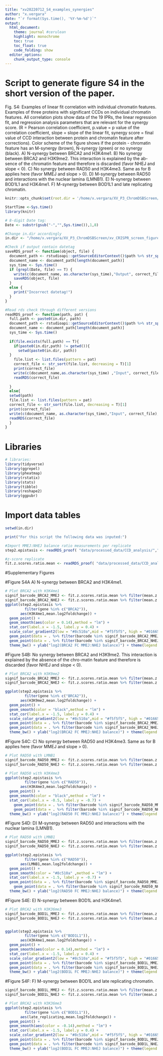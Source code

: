 ```yaml
---
title: "xv20220712_S4_examples_synergies"
author: "x.vergara"
date: "`r format(Sys.time(), '%Y-%m-%d')`"
output:
  html_document:
    theme: journal #cerulean
    highlight: monochrome
    toc: true
    toc_float: true
    code_folding: show
  editor_options:
    chunk_output_type: console
---
```

# Script to generate figure S4 in the short version of the paper. 

 Fig. S4: Examples of linear fit correlation with individual chromatin features. Examples of three proteins with significant CCDs on individual chromatin features. All correlation plots show data of the 19 IPRs, the linear regression fit, and regression analysis parameters that are relevant for the synergy score. (R = Pearson correlation coefficient, p.value = p value of the correlation coefficient, slope = slope of the linear fit, synergy score = final value of CCD interaction between protein and chromatin feature after corrections). Color scheme of the figure shows if the protein - chromatin feature has an M-synergy (brown), N-synergy (green) or no synergy (black). A) N-synergy between BRCA2 and H3K4me1. B) No synergy between BRCA2 and H3K9me2. This interaction is explained by the ab-sence of the chromatin feature and therefore is discarded (favor NHEJ and slope < 0). C) No synergy between RAD50 and H3K4me3. Same as for B applies here (favor MMEJ and slope > 0). D) M-synergy between RAD50 and interactions with the nuclear lamina (LMNB1). E) N-synergy between BOD1L1 and H3K4me1. F) M-synergy between BOD1L1 and late replicating chromatin. 

```r
knitr::opts_chunk$set(root.dir = '/home/x.vergara/XV_P3_ChromDSBScreen/xv_CRISPR_screen_figures/rmarkdown/xv20210920_paper_scripts/short_version/knit_html/')

StartTime <-Sys.time()
library(knitr)

# 8-digit Date tag:
Date <- substr(gsub("-","",Sys.time()),1,8)

#Change in.dir accordingly
in.dir <- "/home/x.vergara/XV_P3_ChromDSBScreen/xv_CRISPR_screen_figures/"

#Check if output contain datetag
saveRDS_proof <- function(object, file) {
  document_path <- rstudioapi::getSourceEditorContext()$path %>% str_split(pattern = "/") %>% unlist()
  document_name <- document_path[length(document_path)]
  sys_time <- Sys.time()
  if (grepl(Date, file) == T) {
    write(c(document_name, as.character(sys_time),"Output", correct_file), file = paste0(in.dir,"log"), ncolumns = 4, sep = "\t", append = T)
    saveRDS(object, file)
  }
  else {
    print("Incorrect datetag!")
  }
}

#Read rds check through different versions
readRDS_proof <- function(path, pat) {
  full.path <- paste0(in.dir, path)
  document_path <- rstudioapi::getSourceEditorContext()$path %>% str_split(pattern = "/") %>% unlist()
  document_name <- document_path[length(document_path)]
  sys_time <- Sys.time()
  
  if(file.exists(full.path) == T){
    if(paste0(in.dir,path) != getwd()){
      setwd(paste0(in.dir, path))
  }
    file.list <- list.files(pattern = pat)
    correct_file <- str_sort(file.list, decreasing = T)[1]
    print(correct_file)
    write(c(document_name,as.character(sys_time) ,"Input", correct_file), file = paste0(in.dir,"log"), ncolumns = 4, sep = "\t", append = T)
    readRDS(correct_file)
    
  }
  else{
  setwd(path)
  file.list <- list.files(pattern = pat)
  correct_file <- str_sort(file.list, decreasing = T)[1]
  print(correct_file)
  write(c(document_name, as.character(sys_time),"Input", correct_file),file = paste0(in.dir,"log"), ncolumns = 4, sep = "\t", append = T)
  readRDS(correct_file)
  }
}
```


# Libraries
```r
# libraries:
library(tidyverse)
library(ggrepel)
library(pheatmap)
library(rstatix)
library(stats)
library(tibble)
library(reshape2)
library(ggpubr)
```



# Import data tables
```r
setwd(in.dir)

print("For this script the following data was inputed:")

#Import MMEJ:NHEJ balance ratio measurements per replicate
step2.epistasis <- readRDS_proof( "data/processed_data/CCD_analysis/","log2_MMEJNHEJ_differentials_chromatin")

#z-score replicate
fit.z.scores.ratio.mean <- readRDS_proof( "data/processed_data/CCD_analysis","z_test_final")

```

#Supplementary Figures

#Figure S4A
A) N-synergy between BRCA2 and H3K4me1. 
```r
# Plot BRCA2 with H3K4me1
signif_barcode_BRCA2_MMEJ <- fit.z.scores.ratio.mean %>% filter(mean.z.score.IPR < -1.95, gene == "BRCA2") %>% pull(barcode)
signif_barcode_BRCA2_NHEJ <- fit.z.scores.ratio.mean %>% filter(mean.z.score.IPR > 1.95, gene == "BRCA2") %>% pull(barcode)
ggplot(step2.epistasis %>% 
         filter(gene %in% c("BRCA2")),
       aes(H3K4me1,mean.log2foldchange)) + 
  geom_point() +
  geom_smooth(aes(color = 0.14),method = "lm") +
  stat_cor(label.x = -1.5, label.y = 0.4) +
  scale_color_gradient2(low = "#8c510a",mid = "#f5f5f5", high = "#01665e", limits = c(-0.15,0.15)) +
  geom_point(data = . %>% filter(barcode %in% signif_barcode_BRCA2_MMEJ), aes(H3K4me1,mean.log2foldchange), size = 4, color = "#8c510a") +
  geom_point(data = . %>% filter(barcode %in% signif_barcode_BRCA2_NHEJ), aes(H3K4me1,mean.log2foldchange), size = 4, color = "#01665e") +
  theme_bw() + ylab("log2(BRCA2 FC MMEJ:NHEJ balance)") + theme(legend.position = "none")
```

#Figure S4B:
No synergy between BRCA2 and H3K9me2. This interaction is explained by the absence of the chro-matin feature and therefore is discarded (favor NHEJ and slope < 0). 
```r
# Plot BRCA2 with H3K9me2
signif_barcode_BRCA2_MMEJ <- fit.z.scores.ratio.mean %>% filter(mean.z.score.IPR < -1.95, gene == "BRCA2") %>% pull(barcode)
signif_barcode_BRCA2_NHEJ <- fit.z.scores.ratio.mean %>% filter(mean.z.score.IPR > 1.95, gene == "BRCA2") %>% pull(barcode)

ggplot(step2.epistasis %>% 
         filter(gene %in% c("BRCA2")),
       aes(H3K9me2,mean.log2foldchange)) + 
  geom_point() +
  geom_smooth(color = "black",method = "lm") +
  stat_cor(label.x = -1.5, label.y = 0.4) +
  scale_color_gradient2(low = "#8c510a",mid = "#f5f5f5", high = "#01665e", limits = c(-0.15,0.15)) +
  geom_point(data = . %>% filter(barcode %in% signif_barcode_BRCA2_MMEJ), aes(H3K9me2,mean.log2foldchange), size = 4, color = "#8c510a") +
  geom_point(data = . %>% filter(barcode %in% signif_barcode_BRCA2_NHEJ), aes(H3K9me2,mean.log2foldchange), size = 4, color = "#01665e") +
  theme_bw() + ylab("log2(BRCA2 FC MMEJ:NHEJ balance)") + theme(legend.position = "none")
```

#Figure S4C:
C) No synergy between RAD50 and H3K4me3. Same as for B applies here (favor MMEJ and slope > 0). 
```r
# Plot RAD50 with LMNB1
signif_barcode_RAD50_MMEJ <- fit.z.scores.ratio.mean %>% filter(mean.z.score.IPR < -1.95, gene == "RAD50") %>% pull(barcode)
signif_barcode_RAD50_NHEJ <- fit.z.scores.ratio.mean %>% filter(mean.z.score.IPR > 1.95, gene == "RAD50") %>% pull(barcode)

# Plot RAD50 with H3K4me3
ggplot(step2.epistasis %>% 
         filter(gene %in% c("RAD50")),
       aes(H3K4me3,mean.log2foldchange)) + 
  geom_point() +
  geom_smooth(color = "black",method = "lm") +
  stat_cor(label.x = -0.5, label.y = -0.7) +
    geom_point(data = . %>% filter(barcode %in% signif_barcode_RAD50_MMEJ), aes(H3K4me3,mean.log2foldchange), size = 4, color = "#8c510a") +
    geom_point(data = . %>% filter(barcode %in% signif_barcode_RAD50_NHEJ), aes(H3K4me3,mean.log2foldchange), size = 4, color = "#01665e") +
  theme_bw() + ylab("log2(RAD50 FC MMEJ:NHEJ balance)") + theme(legend.position = "none")
```

#Figure S4D:
D) M-synergy between RAD50 and interactions with the nuclear lamina (LMNB1). 
```r
# Plot RAD50 with LMNB1
signif_barcode_RAD50_MMEJ <- fit.z.scores.ratio.mean %>% filter(mean.z.score.IPR < -1.95, gene == "RAD50") %>% pull(barcode)
signif_barcode_RAD50_NHEJ <- fit.z.scores.ratio.mean %>% filter(mean.z.score.IPR > 1.95, gene == "RAD50") %>% pull(barcode)

ggplot(step2.epistasis %>% 
         filter(gene %in% c("RAD50")),
       aes(LMNB1,mean.log2foldchange)) + 
  geom_point() +
  geom_smooth(color = "#8c510a" ,method = "lm") +
  stat_cor(label.x = -1.5, label.y = -0.7) +
  geom_point(data = . %>% filter(barcode %in% signif_barcode_RAD50_MMEJ), aes(LMNB1,mean.log2foldchange), size = 4, color = "#8c510a") +
    geom_point(data = . %>% filter(barcode %in% signif_barcode_RAD50_NHEJ), aes(LMNB1,mean.log2foldchange), size = 4, color = "#01665e") +
  theme_bw() + ylab("log2(RAD50 FC MMEJ:NHEJ balance)") + theme(legend.position = "none")
```

#Figure S4E:
E) N-synergy between BOD1L and H3K4me1. 
```r
# Plot BRCA2 with H3K36me3
signif_barcode_BOD1L_MMEJ <- fit.z.scores.ratio.mean %>% filter(mean.z.score.IPR < -1.95, gene == "BOD1L1") %>% pull(barcode)
signif_barcode_BOD1L_NHEJ <- fit.z.scores.ratio.mean %>% filter(mean.z.score.IPR > 1.95, gene == "BOD1L1") %>% pull(barcode)


ggplot(step2.epistasis %>% 
         filter(gene %in% c("BOD1L1")),
       aes(H3K4me1,mean.log2foldchange)) + 
  geom_point() +
  geom_smooth(aes(color = 0.14),method = "lm") +
  stat_cor(label.x = -1.5, label.y = 0.4) +
  scale_color_gradient2(low = "#8c510a",mid = "#f5f5f5", high = "#01665e", limits = c(-0.15,0.15)) +
  geom_point(data = . %>% filter(barcode %in% signif_barcode_BOD1L_MMEJ), aes(H3K4me1,mean.log2foldchange), size = 4, color = "#8c510a") +
  geom_point(data = . %>% filter(barcode %in% signif_barcode_BOD1L_NHEJ), aes(H3K4me1,mean.log2foldchange), size = 4, color = "#01665e") +
  theme_bw() + ylab("log2(BOD1L FC MMEJ:NHEJ balance)") + theme(legend.position = "none")
```

#Figure S4F:
F) M-synergy between BOD1L and late replicating chromatin. 
```r
signif_barcode_BOD1L_MMEJ <- fit.z.scores.ratio.mean %>% filter(mean.z.score.IPR < -1.95, gene == "BOD1L1") %>% pull(barcode)
signif_barcode_BOD1L_NHEJ <- fit.z.scores.ratio.mean %>% filter(mean.z.score.IPR > 1.95, gene == "BOD1L1") %>% pull(barcode)

# Plot BRCA2 with H3K36me3
ggplot(step2.epistasis %>% 
         filter(gene %in% c("BOD1L1")),
       aes(late_replicating,mean.log2foldchange)) + 
  geom_point() +
  geom_smooth(aes(color = -0.14),method = "lm") +
  stat_cor(label.x = -1.5, label.y = 0.4) +
  scale_color_gradient2(low = "#8c510a",mid = "#f5f5f5", high = "#01665e", limits = c(-0.15,0.15)) +
  geom_point(data = . %>% filter(barcode %in% signif_barcode_BOD1L_MMEJ), aes(late_replicating,mean.log2foldchange), size = 4, color = "#8c510a") +
  geom_point(data = . %>% filter(barcode %in% signif_barcode_BOD1L_NHEJ), aes(late_replicating,mean.log2foldchange), size = 4, color = "#01665e") +
  theme_bw() + ylab("log2(BOD1L FC MMEJ:NHEJ balance)") + theme(legend.position = "none")
```


 